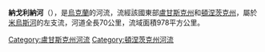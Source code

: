 {{Unreferenced|time=2015-09-22T01:36:13+00:00}}
'''納戈利納河'''（{{lang-uk|Нагольна}}），是[[烏克蘭|烏克蘭]]的河流，流經該國東部[[盧甘斯克州|盧甘斯克州]]和[[頓涅茨克州|頓涅茨克州]]，屬於[[米烏斯河|米烏斯河]]的左支流，河道全長70公里，流域面積978平方公里。

{{DEFAULTSORT:Нагольна}}
[[Category:盧甘斯克州河流|Category:盧甘斯克州河流]]
[[Category:頓涅茨克州河流|Category:頓涅茨克州河流]]


{{Ukraine-river-stub}}